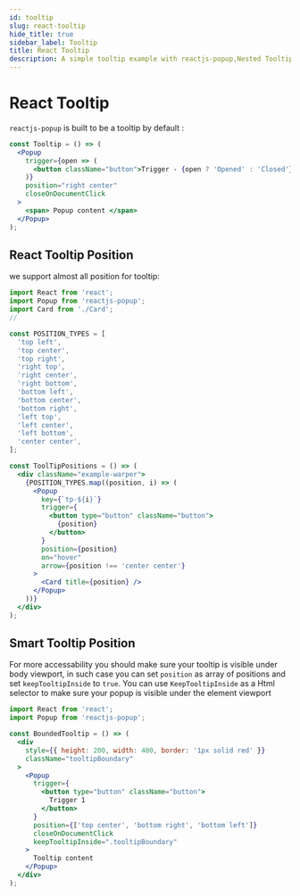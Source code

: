 ```yaml
---
id: tooltip
slug: react-tooltip
hide_title: true
sidebar_label: Tooltip
title: React Tooltip
description: A simple tooltip example with reactjs-popup,Nested Tooltip, all available position
---
```



# React Tooltip

`reactjs-popup` is built to be a tooltip by default :

<SimpleTooltip />

```jsx
const Tooltip = () => (
  <Popup
    trigger={open => (
      <button className="button">Trigger - {open ? 'Opened' : 'Closed'}</button>
    )}
    position="right center"
    closeOnDocumentClick
  >
    <span> Popup content </span>
  </Popup>
);
```

## React Tooltip Position

we support almost all position for tooltip:

<ToolTipPositions />

```jsx
import React from 'react';
import Popup from 'reactjs-popup';
import Card from './Card';
//

const POSITION_TYPES = [
  'top left',
  'top center',
  'top right',
  'right top',
  'right center',
  'right bottom',
  'bottom left',
  'bottom center',
  'bottom right',
  'left top',
  'left center',
  'left bottom',
  'center center',
];

const ToolTipPositions = () => (
  <div className="example-warper">
    {POSITION_TYPES.map((position, i) => (
      <Popup
        key={`tp-${i}`}
        trigger={
          <button type="button" className="button">
            {position}
          </button>
        }
        position={position}
        on="hover"
        arrow={position !== 'center center'}
      >
        <Card title={position} />
      </Popup>
    ))}
  </div>
);
```

## Smart Tooltip Position

For more accessability you should make sure your tooltip is visible under body viewport, in such case you can set `position` as array of positions and set `keepTooltipInside` to `true`.
You can use `KeepTooltipInside` as a Html selector to make sure your popup is visible under the element viewport

<BoundedTooltip />

```jsx
import React from 'react';
import Popup from 'reactjs-popup';

const BoundedTooltip = () => (
  <div
    style={{ height: 200, width: 400, border: '1px solid red' }}
    className="tooltipBoundary"
  >
    <Popup
      trigger={
        <button type="button" className="button">
          Trigger 1
        </button>
      }
      position={['top center', 'bottom right', 'bottom left']}
      closeOnDocumentClick
      keepTooltipInside=".tooltipBoundary"
    >
      Tooltip content
    </Popup>
  </div>
);
```
